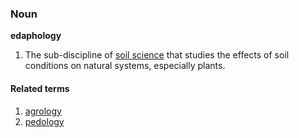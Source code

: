 ===Noun===
'''edaphology'''
# The sub-discipline of [[soil science]] that studies the effects of soil conditions on natural systems, especially plants.

====Related terms====
# [[agrology]]
# [[pedology]]